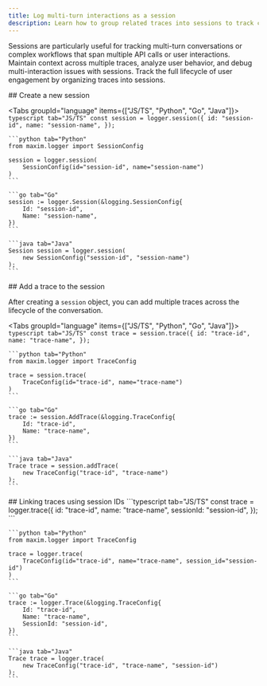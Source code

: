 ```yaml
---
title: Log multi-turn interactions as a session
description: Learn how to group related traces into sessions to track complete user interactions with your GenAI system.
---
```


Sessions are particularly useful for tracking multi-turn conversations or complex workflows that span multiple API calls or user interactions. Maintain context across multiple traces, analyze user behavior, and debug multi-interaction issues with sessions. Track the full lifecycle of user engagement by organizing traces into sessions.

<div className="w-full flex justify-end -mb-11">
    <LanguageSwitcher />
</div>

<Steps>
<Step>
## Create a new session

<Tabs groupId="language" items={["JS/TS", "Python", "Go", "Java"]}>
    ```typescript tab="JS/TS"
    const session = logger.session({
        id: "session-id",
        name: "session-name",
    });
    ```

    ```python tab="Python"
    from maxim.logger import SessionConfig

    session = logger.session(
        SessionConfig(id="session-id", name="session-name")
    )
    ```

    ```go tab="Go"
    session := logger.Session(&logging.SessionConfig{
        Id: "session-id",
        Name: "session-name",
    })
    ```

    ```java tab="Java"
    Session session = logger.session(
        new SessionConfig("session-id", "session-name")
    );
    ```
</Tabs>
</Step>

<Step>
## Add a trace to the session

After creating a `session` object, you can add multiple traces across the lifecycle of the conversation.

<Tabs groupId="language" items={["JS/TS", "Python", "Go", "Java"]}>
    ```typescript tab="JS/TS"
    const trace = session.trace({
        id: "trace-id",
        name: "trace-name",
    });
    ```

    ```python tab="Python"
    from maxim.logger import TraceConfig

    trace = session.trace(
        TraceConfig(id="trace-id", name="trace-name")
    )
    ```

    ```go tab="Go"
    trace := session.AddTrace(&logging.TraceConfig{
        Id: "trace-id",
        Name: "trace-name",
    })
    ```

    ```java tab="Java"
    Trace trace = session.addTrace(
        new TraceConfig("trace-id", "trace-name")
    );
    ```
</Tabs>
</Step>

<Step>
## Linking traces using session IDs
<Tabs groupId="language" items={["JS/TS", "Python", "Go", "Java"]}>
    ```typescript tab="JS/TS"
    const trace = logger.trace({
        id: "trace-id",
        name: "trace-name",
        sessionId: "session-id",
    });
    ```

    ```python tab="Python"
    from maxim.logger import TraceConfig

    trace = logger.trace(
        TraceConfig(id="trace-id", name="trace-name", session_id="session-id")
    )
    ```

    ```go tab="Go"
    trace := logger.Trace(&logging.TraceConfig{
        Id: "trace-id",
        Name: "trace-name",
        SessionId: "session-id",
    })
    ```

    ```java tab="Java"
    Trace trace = logger.trace(
        new TraceConfig("trace-id", "trace-name", "session-id")
    );
    ```
</Tabs>
</Step>
</Steps>
